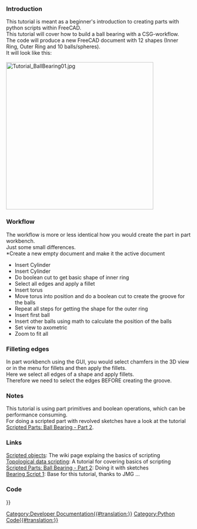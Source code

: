 <languages/>
<translate>
<!--T:1-->
{{TutorialInfo
|Topic= Part Scripting - Ball Bearing #1
|Level= Beginner
|Time= 30 min
|Author=r-frank
|FCVersion=0.16.6706
|Files=
}}


===Introduction=== <!--T:2-->
This tutorial is meant as a beginner's introduction to creating parts with python scripts within FreeCAD.<br />
This tutorial will cover how to build a ball bearing with a CSG-workflow.<br />
The code will produce a new FreeCAD document with 12 shapes (Inner Ring, Outer Ring and 10 balls/spheres).<br />
It will look like this:<br />
<br />
[[Image:Tutorial_BallBearing01.jpg|400px]]


===Workflow=== <!--T:3-->
The workflow is more or less identical how you would create the part in part workbench.<br />
Just some small differences.<br />
*Create a new empty document and make it the active document
*Insert Cylinder
*Insert Cylinder
*Do boolean cut to get basic shape of inner ring
*Select all edges and apply a fillet
*Insert torus
*Move torus into position and do a boolean cut to create the groove for the balls
*Repeat all steps for getting the shape for the outer ring
*Insert first ball
*Insert other balls using math to calculate the position of the balls
*Set view to axometric
*Zoom to fit all


===Filleting edges=== <!--T:4-->
In part workbench using the GUI, you would select chamfers in the 3D view or in the menu for fillets and then apply the fillets.<br />
Here we select all edges of a shape and apply fillets.<br />
Therefore we need to select the edges BEFORE creating the groove.


===Notes=== <!--T:5-->
This tutorial is using part primitives and boolean operations, which can be performance consuming.<br />
For doing a scripted part with revolved sketches have a look at the tutorial [[Scripted Parts: Ball Bearing - Part 2]].


===Links=== <!--T:6-->
[[Scripted objects]]: The wiki page explaing the basics of scripting<br />
[[Topological data scripting]]: A tutorial for covering basics of scripting<br />
[[Scripted Parts: Ball Bearing - Part 2]]: Doing it with sketches<br />
[http://linuxforanengineer.blogspot.de/2013/08/free-cad-bearing-script.html Bearing Script 1]: Base for this tutorial, thanks to JMG ...<br />


===Code=== <!--T:7-->
{{Code|code=
## Ball-bearing script
## 11.08.2016 by r-frank (BPLRFE/LearnFreeCAD on Youtube)
## based on ball bearing script by JMG
## (http://linuxforanengineer.blogspot.de/2013/08/free-cad-bearing-script.html)
#
#needed for inserting primitives
import Part
#needed for calculating the positions of the balls
import math
#needed for translation of torus
from FreeCAD import Base
#
#VALUES#
#(radius of shaft/inner radius of inner ring)
R1=15.0
#(outer radius of inner ring)
R2=25.0
#(inner radius of outer ring)
R3=30.0
#(outer radius of outer ring)
R4=40.0
#(thickness of bearing)
TH=15.0
#(number of balls)
NBall=10
#(radius of ball)
RBall=5.0
#(rounding radius for fillets)
RR=1
#first coordinate of center of ball
CBall=((R3-R2)/2)+R2
#second coordinate of center of ball
PBall=TH/2
#
#Create new document
App.newDocument("Unnamed")
App.setActiveDocument("Unnamed")
App.ActiveDocument=App.getDocument("Unnamed")
Gui.ActiveDocument=Gui.getDocument("Unnamed")
#
#Inner Ring#
B1=Part.makeCylinder(R1,TH)
B2=Part.makeCylinder(R2,TH)
IR=B2.cut(B1)
#get edges and apply fillets
Bedges=IR.Edges
IRF=IR.makeFillet(RR,Bedges)
#create groove and show shape
T1=Part.makeTorus(CBall,RBall)
T1.translate(Base.Vector(0,0,TH/2))
InnerRing=IRF.cut(T1)
Part.show(InnerRing)
#
#Outer Ring#
B3=Part.makeCylinder(R3,TH)
B4=Part.makeCylinder(R4,TH)
OR=B4.cut(B3)
#get edges and apply fillets
Bedges=OR.Edges
ORF=OR.makeFillet(RR,Bedges)
#create groove and show shape
T2=Part.makeTorus(CBall,RBall)
T2.translate(Base.Vector(0,0,TH/2))
OuterRing=ORF.cut(T2)
Part.show(OuterRing)
#
#Balls#
for i in range(NBall):
  Ball=Part.makeSphere(RBall)
  Alpha=(i*2*math.pi)/NBall
  BV=(CBall*math.cos(Alpha),CBall*math.sin(Alpha),TH/2)
  Ball.translate(BV)
  Part.show(Ball)
#
#Make it pretty#
App.activeDocument().recompute()
Gui.activeDocument().activeView().viewAxometric()
Gui.SendMsgToActiveView("ViewFit")
}}


</translate>
{{Powerdocnavi{{#translation:}}}}
[[Category:Developer Documentation{{#translation:}}]]
[[Category:Python Code{{#translation:}}]]
{{clear}}